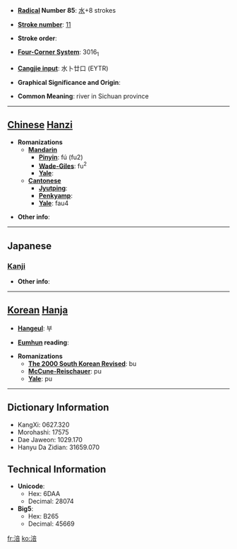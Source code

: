* '''[[Wiktionary:Chinese radical index| Radical]] Number 85''': [[Wiktionary:Chinese radical index 水|水]]+8 strokes

* '''[[Wiktionary:Chinese total strokes index|Stroke number]]''': [[Wiktionary:Chinese total strokes index 11|11]]

* '''Stroke order''': 

* '''[[Wiktionary:Chinese four corner index|Four-Corner System]]''': 3016<sub>1</sub>

* '''[[Wiktionary:Chinese Cangjie index|Cangjie input]]''': 水卜廿口 (EYTR)

* '''Graphical Significance and Origin''': 

* '''Common Meaning''': river in Sichuan province

----

== [[Chinese]] [[Hanzi]] ==

* '''Romanizations'''
** '''[[Mandarin]]'''
*** '''[[Pinyin]]''': fú (fu2)
*** '''[[Wade-Giles]]''': fu<sup>2</sup>
*** '''[[Yale]]''': 
** '''[[Cantonese]]'''
*** '''[[Jyutping]]''':
*** '''[[Penkyamp]]''': 
*** '''[[Yale]]''': fau4

* '''Other info''': 

----

==Japanese==
===[[Kanji]]===
{{kanji|on readings=[[ふう]] (hū), [[ぶ]] (bu), [[ほう]] (hō)
|kun readings=
}}

* '''Other info''':  

----

== [[Korean]] [[Hanja]] ==

* '''[[Hangeul]]''': 부

* '''[[Eumhun]] reading''': 

* '''Romanizations'''
** '''[[The 2000 South Korean Revised Romanization|The 2000 South Korean Revised]]''': bu
** '''[[McCune-Reischauer]]''': pu
** '''[[Yale]]''': pu

----

== Dictionary Information ==

* KangXi: 0627.320
* Morohashi: 17575
* Dae Jaweon: 1029.170
* Hanyu Da Zidian: 31659.070

== Technical Information ==

* '''Unicode''':
** Hex: 6DAA
** Decimal: 28074
* '''Big5''':
** Hex: B265
** Decimal: 45669

[[fr:涪]]
[[ko:涪]]
